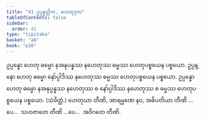 ```yaml
---
title: "41 ဥပ္ပန္နတ္တိက, ဟေတုဒုက"
tableOfContents: false
sidebar:
  order: 41
type: "tipitaka"
basket: "ab"
book: "p16"
---
```



<DynamicBreadcrumb />

<Division number="83" book="p16" e="ch" v="40" p="271">

<Paragraph number="215" book="p16">
ဥပ္ပန္နော ဟေတု ဓမ္မော နအနုပန္နဿ နဟေတုဿ ဓမ္မဿ ဟေတုပစ္စယေန ပစ္စယော. ဥပ္ပန္နော ဟေတု ဓမ္မော နော်ပ္ပါဒိဿ နဟေတုဿ ဓမ္မဿ ဟေတုပစ္စယေန ပစ္စယော. ဥပ္ပန္နော ဟေတု ဓမ္မော နအနုပ္ပန္နဿ နဟေတုဿ စ နော်ပ္ပါဒိဿ နဟေတုဿ စ ဓမ္မဿ ဟေတုပစ္စယေန ပစ္စယော. (သံခိတ္တံ.) ဟေတုယာ တီဏိ, အာရမ္မဏေ နဝ, အဓိပတိယာ တီဏိ …ပေ…  သဟဇာတေ တီဏိ …ပေ…  အဝိဂတေ တီဏိ.
</Paragraph>
</Division>